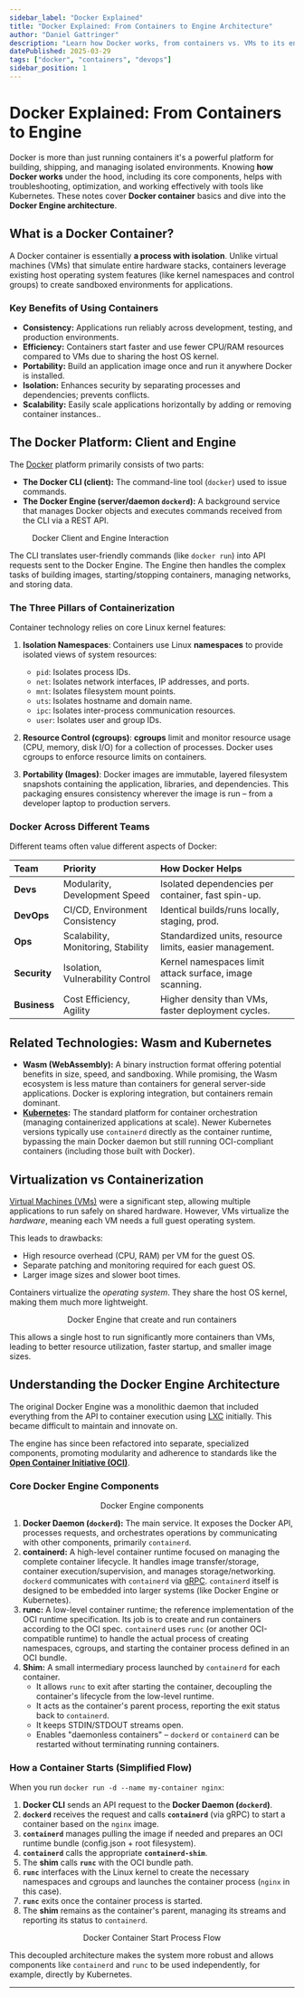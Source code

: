 ```yaml
---
sidebar_label: "Docker Explained"
title: "Docker Explained: From Containers to Engine Architecture"
author: "Daniel Gattringer"
description: "Learn how Docker works, from containers vs. VMs to its engine architecture. Learn about containerd, runc, shims, and the container lifecycle."
datePublished: 2025-03-29
tags: ["docker", "containers", "devops"]
sidebar_position: 1
---
```



# Docker Explained: From Containers to Engine

Docker is more than just running containers it's a powerful platform for building, shipping, and managing isolated environments. Knowing **how Docker works** under the hood, including its core components, helps with troubleshooting, optimization, and working effectively with tools like Kubernetes. These notes cover **Docker container** basics and dive into the **Docker Engine architecture**.

## What is a Docker Container?

A Docker container is essentially **a process with isolation**. Unlike virtual machines (VMs) that simulate entire hardware stacks, containers leverage existing host operating system features (like kernel namespaces and control groups) to create sandboxed environments for applications.

### Key Benefits of Using Containers

* **Consistency:** Applications run reliably across development, testing, and production environments.
* **Efficiency:** Containers start faster and use fewer CPU/RAM resources compared to VMs due to sharing the host OS kernel.
* **Portability:** Build an application image once and run it anywhere Docker is installed.
* **Isolation:** Enhances security by separating processes and dependencies; prevents conflicts.
* **Scalability:** Easily scale applications horizontally by adding or removing container instances..

## The Docker Platform: Client and Engine

The [Docker](https://www.docker.com/) platform primarily consists of two parts:

* **The Docker CLI (client):** The command-line tool (`docker`) used to issue commands.
* **The Docker Engine (server/daemon `dockerd`):** A background service that manages Docker objects and executes commands received from the CLI via a REST API.

<figure style={{ textAlign: 'center' }}>
<ThemedAsset
  lightSource={require('./assets/docker-client-engine-light.png').default}
  darkSource={require('./assets/docker-client-engine-dark.png').default}
  className="themed-image"
  alt="Diagram showing Docker Client CLI communicating via API with the Docker Engine (Server/Daemon)" />
  <figcaption>Docker Client and Engine Interaction</figcaption>
</figure>

The CLI translates user-friendly commands (like `docker run`) into API requests sent to the Docker Engine. The Engine then handles the complex tasks of building images, starting/stopping containers, managing networks, and storing data.

### The Three Pillars of Containerization

Container technology relies on core Linux kernel features:

1. **Isolation Namespaces**: Containers use Linux **namespaces** to provide isolated views of system resources:
    * `pid`: Isolates process IDs.
    * `net`: Isolates network interfaces, IP addresses, and ports.
    * `mnt`: Isolates filesystem mount points.
    * `uts`: Isolates hostname and domain name.
    * `ipc`: Isolates inter-process communication resources.
    * `user`: Isolates user and group IDs.

2. **Resource Control (cgroups)**: **cgroups** limit and monitor resource usage (CPU, memory, disk I/O) for a collection of processes. Docker uses cgroups to enforce resource limits on containers.

3. **Portability (Images)**: Docker images are immutable, layered filesystem snapshots containing the application, libraries, and dependencies. This packaging ensures consistency wherever the image is run – from a developer laptop to production servers.

### Docker Across Different Teams

Different teams often value different aspects of Docker:

| Team         | Priority                           | How Docker Helps                                   |
| :----------- | :--------------------------------- | :------------------------------------------------- |
| **Devs**     | Modularity, Development Speed      | Isolated dependencies per container, fast spin-up. |
| **DevOps**   | CI/CD, Environment Consistency     | Identical builds/runs locally, staging, prod.      |
| **Ops**      | Scalability, Monitoring, Stability | Standardized units, resource limits, easier management. |
| **Security** | Isolation, Vulnerability Control   | Kernel namespaces limit attack surface, image scanning. |
| **Business** | Cost Efficiency, Agility           | Higher density than VMs, faster deployment cycles. |

## Related Technologies: Wasm and Kubernetes

* **Wasm (WebAssembly):** A binary instruction format offering potential benefits in size, speed, and sandboxing. While promising, the Wasm ecosystem is less mature than containers for general server-side applications. Docker is exploring integration, but containers remain dominant.
* **[Kubernetes](../kubernetes/index.mdx):** The standard platform for container orchestration (managing containerized applications at scale). Newer Kubernetes versions typically use `containerd` directly as the container runtime, bypassing the main Docker daemon but still running OCI-compliant containers (including those built with Docker).

## Virtualization vs Containerization

[Virtual Machines (VMs)](https://www.vmware.com/) were a significant step, allowing multiple applications to run safely on shared hardware. However, VMs virtualize the *hardware*, meaning each VM needs a full guest operating system.

This leads to drawbacks:

* High resource overhead (CPU, RAM) per VM for the guest OS.
* Separate patching and monitoring required for each guest OS.
* Larger image sizes and slower boot times.

Containers virtualize the *operating system*. They share the host OS kernel, making them much more lightweight.

<figure align="center">
<ThemedAsset
  lightSource={require('./assets/docker-component-density-light.png').default}
  darkSource={require('./assets/docker-component-density-dark.png').default}
  className="themed-image"
  alt="Docker Engine that create and run containers" />
  <figcaption>Docker Engine that create and run containers</figcaption>
</figure>

This allows a single host to run significantly more containers than VMs, leading to better resource utilization, faster startup, and smaller image sizes.

## Understanding the Docker Engine Architecture

The original Docker Engine was a monolithic daemon that included everything from the API to container execution using [LXC](https://linuxcontainers.org/) initially. This became difficult to maintain and innovate on.

The engine has since been refactored into separate, specialized components, promoting modularity and adherence to standards like the **[Open Container Initiative (OCI)](https://opencontainers.org/)**.

### Core Docker Engine Components

<figure align="center">
<ThemedAsset
  lightSource={require('./assets/docker-engine-components-light.png').default}
  darkSource={require('./assets/docker-engine-components-dark.png').default}
  className="themed-image"
   alt="Docker Engine components that are used to run containers and lists the primary responsibilities of each component." />
  <figcaption>Docker Engine components</figcaption>
</figure>

1. **Docker Daemon (`dockerd`):** The main service. It exposes the Docker API, processes requests, and orchestrates operations by communicating with other components, primarily `containerd`.
2. **containerd:** A high-level container runtime focused on managing the complete container lifecycle. It handles image transfer/storage, container execution/supervision, and manages storage/networking. `dockerd` communicates with `containerd` via [gRPC](https://grpc.io/). `containerd` itself is designed to be embedded into larger systems (like Docker Engine or Kubernetes).
3. **runc:** A low-level container runtime; the reference implementation of the OCI runtime specification. Its job is to create and run containers according to the OCI spec. `containerd` uses `runc` (or another OCI-compatible runtime) to handle the actual process of creating namespaces, cgroups, and starting the container process defined in an OCI bundle.
4. **Shim:** A small intermediary process launched by `containerd` for each container.
    * It allows `runc` to exit after starting the container, decoupling the container's lifecycle from the low-level runtime.
    * It acts as the container's parent process, reporting the exit status back to `containerd`.
    * It keeps STDIN/STDOUT streams open.
    * Enables "daemonless containers" – `dockerd` or `containerd` can be restarted without terminating running containers.

### How a Container Starts (Simplified Flow)

When you run `docker run -d --name my-container nginx`:

1. **Docker CLI** sends an API request to the **Docker Daemon (`dockerd`)**.
2. **`dockerd`** receives the request and calls **`containerd`** (via gRPC) to start a container based on the `nginx` image.
3. **`containerd`** manages pulling the image if needed and prepares an OCI runtime bundle (config.json + root filesystem).
4. **`containerd`** calls the appropriate **`containerd-shim`**.
5. The **shim** calls **`runc`** with the OCI bundle path.
6. **`runc`** interfaces with the Linux kernel to create the necessary namespaces and cgroups and launches the container process (`nginx` in this case).
7. **`runc`** exits once the container process is started.
8. The **shim** remains as the container's parent, managing its streams and reporting its status to `containerd`.

<figure align="center">
<ThemedAsset
  lightSource={require('./assets/docker-cli-process-light.png').default}
  darkSource={require('./assets/docker-cli-process-dark.png').default}
  className="themed-image"
  alt="Flowchart of 'docker run': CLI -> Daemon API -> containerd -> containerd-shim -> runc creates container process." />
  <figcaption>Docker Container Start Process Flow</figcaption>
</figure>

This decoupled architecture makes the system more robust and allows components like `containerd` and `runc` to be used independently, for example, directly by Kubernetes.

---
<!--
## Next Steps

With this foundation, you can explore further:

* **Images and Registries:** Understand how to build, tag, and push images to registries like Docker Hub or private registries [[Working with Images|Docker Images]].
* **Building Images:** Learn best practices for writing efficient [[The Dockerfile|Dockerfiles]].
* **Networking:** Understand how containers communicate with each other and the outside world [[Networking|Docker Networking Concepts]].
* **Storage:** Explore volumes and bind mounts for persistent data [[Volumes and persistent data|Managing Data in Docker]].
* **Orchestration:** Learn how tools like [[Docker Compose|Docker Compose]] or [[1-DevOps/Kubernetes/index|Kubernetes]] manage multi-container applications.
* **Security:** Dive deeper into container security best practices [[Security|Security]].
-->